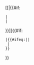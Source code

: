 [[{{{tan}}}|{{#if:{{{abb|}}}
 |{{{abb}}}
 |{{{t}}}
}}]]{{#if:{{{oc|}}}
 |{{#ifeq:{{{oc}}}|{{{tc}}}|
  |&#32;{{flagicon|{{{tc}}}}}
 }}
}}<noinclude>
<!-- Add categories and interwikis to the /doc subpage, not here! -->
</noinclude>